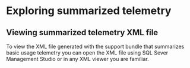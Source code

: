 ﻿# Exploring summarized telemetry


## Viewing summarized telemetry XML file

To view the XML file generated with the support bundle that summarizes basic usage telemetry you can open the XML file using SQL Sever Management Studio or in any XML viewer you are familiar.

